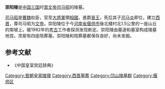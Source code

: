 '''崇阳陵'''是[[中国|中国]][[三国|三国]]时[[司马昭|晋文帝司马昭]]的陵墓。

[[司马昭|司马昭]]是[[曹魏|曹魏]]权臣，官至[[大將軍|大將軍]]領[[相國|相國]]，進爵[[晉王|晉王]]，死后其子[[司马炎|司马炎]]即位，建立[[西晋|西晋]]，尊司马昭为[[文帝|文帝]]。崇阳陵位于今[[河南省|河南省]][[偃师市|偃师市]]後北楼村北1.5公里的一座山丘的南坡上。被1982年的[[考古|考古]]工作者探测发现断定。崇阳陵由墓道和墓室构成陵墓地宫。灵犀有四座陪葬墓。崇阳陵和陪葬墓都保存良好，尚未发掘。

==参考文献==
*《中国皇室宫廷辞典》

[[Category:晋朝皇家陵寝|Category:晋朝皇家陵寝]]
[[Category:西晋墓葬|Category:西晋墓葬]]
[[Category:邙山陵墓群|Category:邙山陵墓群]]
[[Category:偃师区|Category:偃师区]]